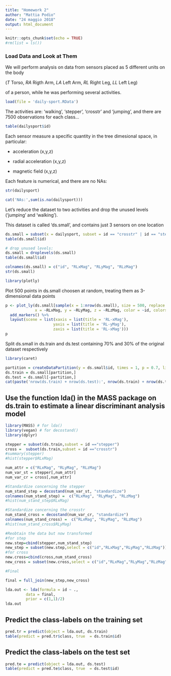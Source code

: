 ```yaml
---
title: "Homework 2"
author: "Mattia Podio"
date: "24 maggio 2018"
output: html_document
---
```


```r
knitr::opts_chunk$set(echo = TRUE)
#rm(list = ls())
```

### Load Data and Look at Them

We will perform analysis on data from sensors placed as 5 different units on the body 

(*T* Torso, 
*RA* Rigth Arm,
*LA* Left Arm,
*RL* Right Leg,
*LL* Left Leg) 

of a person, while he was performing several activities.

```r
load(file = 'daily-sport.RData')
```

The activities are: 'walking', 'stepper', 'crosstr' and 'jumping', and there are 7500 observations for each class...

```r
table(dailysport$id)
```

Each sensor measure a specific quantity in the tree dimesional space, in particular:

- acceleration (x,y,z)

- radial acceleration (x,y,z)

- magnetic field (x,y,z)

Each feature is numerical, and there are no NAs:

```r
str(dailysport)
```

```r
cat('NAs:',sum(is.na(dailysport)))
```

Let's reduce the dataset to two activities and drop the unused levels ('jumping' and 'walking').

This dataset is called 'ds.small', and contains just 3 sensors on one location
 
```r
ds.small = subset(x = dailysport, subset = id == "crosstr" | id == "stepper", select = c("id","RL-xMag","RL-yMag","RL-zMag"))
table(ds.small$id)

# drop unused levels:
ds.small = droplevels(ds.small)
table(ds.small$id)

colnames(ds.small) = c("id", "RLxMag", "RLyMag", "RLzMag")
str(ds.small)
```

```r
library(plotly)
```

Plot 500 points in ds.small choosen at random, treating them as 3-dimensional data points

```r
p <- plot_ly(ds.small[sample(x = 1:nrow(ds.small), size = 500, replace = F) ,], 
             x = ~RLxMag, y = ~RLyMag, z = ~RLzMag, color = ~id, colors = c('lightcoral', 'lightskyblue3')) %>%
  add_markers() %>%
  layout(scene = list(xaxis = list(title = 'RL-xMag'),
                     yaxis = list(title = 'RL-yMag'),
                     zaxis = list(title = 'RL-xMag')))
p
```

Split ds.small in ds.train and ds.test containing 70% and 30% of the original dataset respectively

```r
library(caret)
```

```r
partition = createDataPartition(y = ds.small$id, times = 1, p = 0.7, list = F)
ds.train = ds.small[partition,]
ds.test = ds.small[-partition,]
cat(paste('nrow(ds.train) + nrow(ds.test):', nrow(ds.train) + nrow(ds.test), '\nnrow(ds.small):', nrow(ds.small)))
```

## Use the function lda() in the MASS package on ds.train to estimate a linear discriminant analysis model

```r
library(MASS) # for lda()
library(vegan) # for decostand()
library(dplyr)
```

```r

stepper = subset(ds.train,subset = id =="stepper")
cross =  subset(ds.train,subset = id =="crosstr")
#summary(stepper)
#hist(stepper$RLxMag)

num_attr = c("RLxMag", "RLyMag", "RLzMag")
num_var_st = stepper[,num_attr]
num_var_cr = cross[,num_attr]

#Standardize concerning the stepper
num_stand_step = decostand(num_var_st, "standardize")
colnames(num_stand_step) =  c("RLxMag", "RLyMag", "RLzMag")
#hist(num_stand_step$RLxMag)

#Standardize concerning the crosstr
num_stand_cross = decostand(num_var_cr, "standardize")
colnames(num_stand_cross) =  c("RLxMag", "RLyMag", "RLzMag")
#hist(num_stand_cross$RLyMag)

#Reobtain the data but now transformed
#for step
new.step=cbind(stepper,num_stand_step)
new_step = subset(new.step,select = c("id","RLxMag","RLyMag","RLzMag"))
#for cross
new.cross=cbind(cross,num_stand_cross)
new_cross = subset(new.cross,select = c("id","RLxMag","RLyMag","RLzMag"))

#Final

final = full_join(new_step,new_cross)

lda.out <- lda(formula = id ~ ., 
         data = final, 
         prior = c(1,1)/2)
lda.out
```

## Predict the class-labels on the training set

```r
pred.tr = predict(object = lda.out, ds.train)
table(predict = pred.tr$class, true  = ds.train$id)
```

## Predict the class-labels on the test set

```r
pred.te = predict(object = lda.out, ds.test)
table(predict = pred.te$class, true  = ds.test$id)
```

